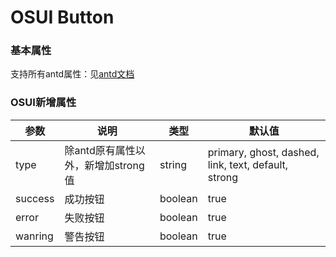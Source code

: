 
<Meta title="Button"  />

# OSUI Button

### 基本属性

支持所有antd属性：见[antd文档](https://ant.design/components/button-cn/#API)

### OSUI新增属性

| 参数 | 说明 | 类型 | 默认值
| --- | --- | --- | --- |
| type | 除antd原有属性以外，新增加strong值 | string | primary, ghost, dashed, link, text, default, strong |
| success | 成功按钮 | boolean | true |
| error | 失败按钮 | boolean | true |
| wanring | 警告按钮 | boolean | true |

<Preview>
  <Story name="Demo" story={stories.Demo} />
</Preview>
